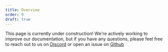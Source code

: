 ```yaml
---
title: Overview
order: 0
draft: true
---
```


This page is currently under construction! We're actively working to improve our documentation, but if you have any questions,
please feel free to reach out to us on [Discord](https://loopholelabs.com/discord) or open an issue on [Github](https://github.com/loopholelabs/frisbee)
